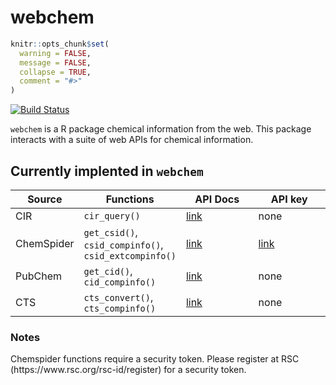 webchem
=============

```r
knitr::opts_chunk$set(
  warning = FALSE, 
  message = FALSE,
  collapse = TRUE,
  comment = "#>"
)
```
[![Build Status](https://travis-ci.org/EDiLD/esmisc.png)](https://travis-ci.org/EDiLD/webchem)

`webchem` is a R package chemical information from  the web. This package interacts with a suite of web APIs for chemical information.


## Currently implented in `webchem`

Source | Functions | API Docs | API key
------ | --------- | -------- | --------
CIR | `cir_query()` | [link](http://cactus.nci.nih.gov/chemical/structure_documentation) | none
ChemSpider | `get_csid()`, `csid_compinfo()`, `csid_extcompinfo()` | [link](http://www.chemspider.com/AboutServices.aspx?) | [link](https://www.rsc.org/rsc-id/register )
PubChem | `get_cid()`, `cid_compinfo()` | [link](https://pubchem.ncbi.nlm.nih.gov/) | none
CTS | `cts_convert()`, `cts_compinfo()` | [link](http://cts.fiehnlab.ucdavis.edu/) | none



### Notes
Chemspider functions require a security token. Please register at RSC (https://www.rsc.org/rsc-id/register) for a security token.


